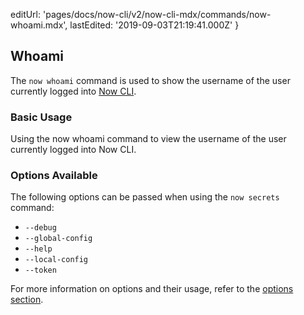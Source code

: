 
  editUrl: 'pages/docs/now-cli/v2/now-cli-mdx/commands/now-whoami.mdx',
  lastEdited: '2019-09-03T21:19:41.000Z'
}

## Whoami

The `now whoami` command is used to show the username of the user currently logged into [Now CLI](/download).

### Basic Usage

<Snippet dark text="now whoami" />
<Caption>Using the <InlineCode>now whoami</InlineCode> command to view the username of the user currently logged into Now CLI.</Caption>

### Options Available

The following options can be passed when using the `now secrets` command:

- `--debug`
- `--global-config`
- `--help`
- `--local-config`
- `--token`

For more information on options and their usage, refer to the [options section](#options).
